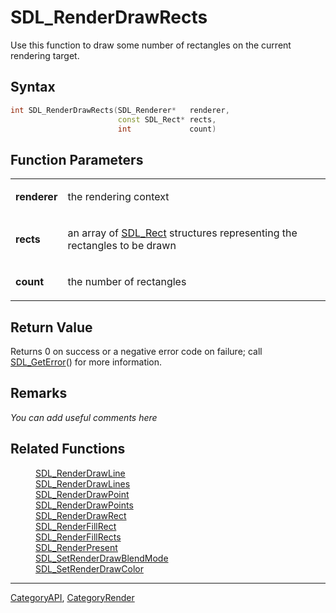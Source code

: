 
= SDL_RenderDrawRects =
Use this function to draw some number of rectangles on the current rendering target.


== Syntax ==
<syntaxhighlight lang='c++'>
int SDL_RenderDrawRects(SDL_Renderer*   renderer,
                        const SDL_Rect* rects,
                        int             count)
</syntaxhighlight>

== Function Parameters ==
{|
|'''renderer'''
|the rendering context
|-
|'''rects'''
|an array of [[SDL_Rect]] structures representing the rectangles to be drawn
|-
|'''count'''
|the number of rectangles
|}

== Return Value ==
Returns 0 on success or a negative error code on failure; call [[SDL_GetError]]() for more information.

== Remarks ==
''You can add useful comments here''

== Related Functions ==
:[[SDL_RenderDrawLine]]
:[[SDL_RenderDrawLines]]
:[[SDL_RenderDrawPoint]]
:[[SDL_RenderDrawPoints]]
:[[SDL_RenderDrawRect]]
:[[SDL_RenderFillRect]]
:[[SDL_RenderFillRects]]
:[[SDL_RenderPresent]]
:[[SDL_SetRenderDrawBlendMode]]
:[[SDL_SetRenderDrawColor]]

----
[[CategoryAPI]], [[CategoryRender]]
